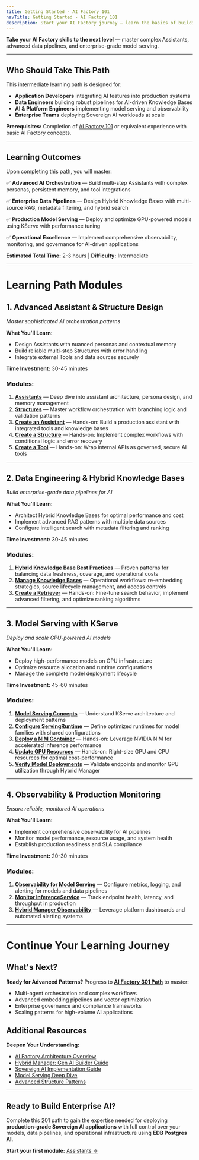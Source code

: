 ```yaml
---
title: Getting Started - AI Factory 101
navTitle: Getting Started - AI Factory 101
description: Start your AI Factory journey — learn the basics of building AI-powered applications with Assistants, Knowledge Bases, and Tools.
---
```


**Take your AI Factory skills to the next level** — master complex Assistants, advanced data pipelines, and enterprise-grade model serving.

---

## Who Should Take This Path

This intermediate learning path is designed for:

- **Application Developers** integrating AI features into production systems
- **Data Engineers** building robust pipelines for AI-driven Knowledge Bases
- **AI & Platform Engineers** implementing model serving and observability
- **Enterprise Teams** deploying Sovereign AI workloads at scale

**Prerequisites:** Completion of [AI Factory 101](/edb-postgres-ai/1.3/ai-factory/101) or equivalent experience with basic AI Factory concepts.

---

## Learning Outcomes

Upon completing this path, you will master:

✅ **Advanced AI Orchestration** — Build multi-step Assistants with complex personas, persistent memory, and tool integrations

✅ **Enterprise Data Pipelines** — Design Hybrid Knowledge Bases with multi-source RAG, metadata filtering, and hybrid search

✅ **Production Model Serving** — Deploy and optimize GPU-powered models using KServe with performance tuning

✅ **Operational Excellence** — Implement comprehensive observability, monitoring, and governance for AI-driven applications

**Estimated Total Time:** 2-3 hours | **Difficulty:** Intermediate

---

# Learning Path Modules

## 1. Advanced Assistant & Structure Design
*Master sophisticated AI orchestration patterns*

**What You'll Learn:**
- Design Assistants with nuanced personas and contextual memory
- Build reliable multi-step Structures with error handling
- Integrate external Tools and data sources securely

**Time Investment:** 30-45 minutes

### Modules:
1. **[Assistants](/edb-postgres-ai/1.3/ai-factory/gen-ai/assistants)** — Deep dive into assistant architecture, persona design, and memory management
2. **[Structures](/edb-postgres-ai/1.3/ai-factory/gen-ai/structures)** — Master workflow orchestration with branching logic and validation patterns
3. **[Create an Assistant](/edb-postgres-ai/1.3/ai-factory/gen-ai/assistants/create-assistant/)** — Hands-on: Build a production assistant with integrated tools and knowledge bases
4. **[Create a Structure](/edb-postgres-ai/1.3/ai-factory/gen-ai/structures/create-structure/)** — Hands-on: Implement complex workflows with conditional logic and error recovery
5. **[Create a Tool](/edb-postgres-ai/1.3/ai-factory/gen-ai/tools/create-tool/)** — Hands-on: Wrap internal APIs as governed, secure AI tools

---

## 2. Data Engineering & Hybrid Knowledge Bases
*Build enterprise-grade data pipelines for AI*

**What You'll Learn:**
- Architect Hybrid Knowledge Bases for optimal performance and cost
- Implement advanced RAG patterns with multiple data sources
- Configure intelligent search with metadata filtering and ranking

**Time Investment:** 30-45 minutes

### Modules:
1. **[Hybrid Knowledge Base Best Practices](/edb-postgres-ai/1.3/ai-factory/gen-ai/hybrid-kb-best-practices)** — Proven patterns for balancing data freshness, coverage, and operational costs
2. **[Manage Knowledge Bases](/edb-postgres-ai/1.3/ai-factory/gen-ai/manage-knowledge-base)** — Operational workflows: re-embedding strategies, source lifecycle management, and access controls
3. **[Create a Retriever](/edb-postgres-ai/1.3/ai-factory/gen-ai/structures/create-retriever/)** — Hands-on: Fine-tune search behavior, implement advanced filtering, and optimize ranking algorithms

---

## 3. Model Serving with KServe
*Deploy and scale GPU-powered AI models*

**What You'll Learn:**
- Deploy high-performance models on GPU infrastructure
- Optimize resource allocation and runtime configurations
- Manage the complete model deployment lifecycle

**Time Investment:** 45-60 minutes

### Modules:
1. **[Model Serving Concepts](/edb-postgres-ai/1.3/ai-factory/model/model-serving-concepts/)** — Understand KServe architecture and deployment patterns
2. **[Configure ServingRuntime](/edb-postgres-ai/1.3/ai-factory/model/configure-servingruntime/)** — Define optimized runtimes for model families with shared configurations
3. **[Deploy a NIM Container](/edb-postgres-ai/1.3/ai-factory/model/deploy-nim-container/)** — Hands-on: Leverage NVIDIA NIM for accelerated inference performance
4. **[Update GPU Resources](/edb-postgres-ai/1.3/ai-factory/model/update-gpu-resources/)** — Hands-on: Right-size GPU and CPU resources for optimal cost-performance
5. **[Verify Model Deployments](/edb-postgres-ai/latest/hybrid-manager/ai-factory/model/verify-models/)** — Validate endpoints and monitor GPU utilization through Hybrid Manager

---

## 4. Observability & Production Monitoring
*Ensure reliable, monitored AI operations*

**What You'll Learn:**
- Implement comprehensive observability for AI pipelines
- Monitor model performance, resource usage, and system health
- Establish production readiness and SLA compliance

**Time Investment:** 20-30 minutes

### Modules:
1. **[Observability for Model Serving](/edb-postgres-ai/1.3/ai-factory/model/observability/)** — Configure metrics, logging, and alerting for models and data pipelines
2. **[Monitor InferenceService](/edb-postgres-ai/1.3/ai-factory/model/monitor-inferenceservice/)** — Track endpoint health, latency, and throughput in production
3. **[Hybrid Manager Observability](/edb-postgres-ai/1.3/hybrid-manager/ai-factory/observability)** — Leverage platform dashboards and automated alerting systems

---

# Continue Your Learning Journey

## What's Next?

**Ready for Advanced Patterns?**
Progress to **[AI Factory 301 Path](/edb-postgres-ai/1.3/ai-factory/301)** to master:
- Multi-agent orchestration and complex workflows
- Advanced embedding pipelines and vector optimization
- Enterprise governance and compliance frameworks
- Scaling patterns for high-volume AI applications

## Additional Resources

**Deepen Your Understanding:**
- [AI Factory Architecture Overview](/edb-postgres-ai/1.3/ai-factory/concepts)
- [Hybrid Manager: Gen AI Builder Guide](/edb-postgres-ai/latest/hybrid-manager/ai-factory/gen-ai)
- [Sovereign AI Implementation Guide](/edb-postgres-ai/1.3/ai-factory/gen-ai/sovereign-ai/)
- [Model Serving Deep Dive](/edb-postgres-ai/1.3/ai-factory/model/model-serving-concepts/)
- [Advanced Structure Patterns](/edb-postgres-ai/1.3/ai-factory/gen-ai/structures)

---

## Ready to Build Enterprise AI?

Complete this 201 path to gain the expertise needed for deploying **production-grade Sovereign AI applications** with full control over your models, data pipelines, and operational infrastructure using **EDB Postgres AI**.

**Start your first module:** [Assistants →](/edb-postgres-ai/1.3/ai-factory/gen-ai/assistants)
